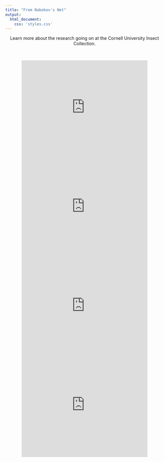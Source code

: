 ```yaml
---
title: "From Nabokov's Net"
output: 
  html_document:
    css: 'styles.css'
---
```


<!-- This centers the title text on this page.  -->

<style type="text/css">

h1.title {
  font-size: 60px;
  color: ;
  text-align: center;
}
</style>

<center> Learn more about the research going on at the Cornell University Insect Collection. </center>

</span> 
<span style="color: #D8DBE3;">. 

</span> 

<center>
<iframe width="400" height="315" src="https://www.youtube.com/embed/OsbeSpDT1Gg?si=6vktdtOqnD67etnm&rel=0" title="YouTube video player" frameborder="0" allow="accelerometer; autoplay; clipboard-write; encrypted-media; gyroscope; picture-in-picture; web-share" allowfullscreen></iframe>

<iframe width="400" height="315" src="https://www.youtube.com/embed/6hbpTZT4Nmk?si=L2puLKo711WhzIhh&rel=0" title="YouTube video player" frameborder="0" allow="accelerometer; autoplay; clipboard-write; encrypted-media; gyroscope; picture-in-picture; web-share" allowfullscreen></iframe>

<iframe width="400" height="315" src="https://www.youtube.com/embed/PTj9bx7HYGw?si=0qj5o0W0nwVkuAjn&rel=0" title="YouTube video player" frameborder="0" allow="accelerometer; autoplay; clipboard-write; encrypted-media; gyroscope; picture-in-picture; web-share" allowfullscreen></iframe>

<iframe width="400" height="315" src="https://www.youtube.com/embed/8tIEdwIEdYc?si=bsqeTP1ig0rcPuTt&rel=0" title="YouTube video player" frameborder="0" allow="accelerometer; autoplay; clipboard-write; encrypted-media; gyroscope; picture-in-picture; web-share" allowfullscreen></iframe>
</center>















